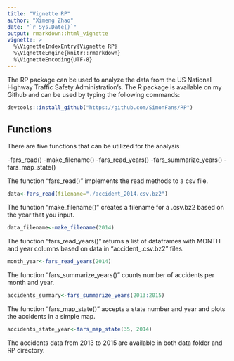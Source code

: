 ```yaml
---
title: "Vignette RP"
author: "Ximeng Zhao"
date: "`r Sys.Date()`"
output: rmarkdown::html_vignette
vignette: >
  %\VignetteIndexEntry{Vignette RP}
  %\VignetteEngine{knitr::rmarkdown}
  %\VignetteEncoding{UTF-8}
---
```


The RP package can be used to analyze the data from the US National Highway Traffic Safety Administration's. The R package is available on my Github and can be used by typing the following commands:

```r
devtools::install_github("https://github.com/SimonFans/RP")

```
## Functions 

There are five functions that can be utilized for the analysis

-fars_read()
-make_filename()
-fars_read_years()
-fars_summarize_years()
-fars_map_state()

The function "fars_read()" implements the read methods to a csv file.
```r
data<-fars_read(filename="./accident_2014.csv.bz2")
```

The function "make_filename()" creates a filename for a .csv.bz2 based on the year that you input.
```r
data_filename<-make_filename(2014)
```

The function "fars_read_years()" returns a list of dataframes with MONTH and year columns based on data in "accident_<year>.csv.bz2" files.
```r
month_year<-fars_read_years(2014)
```

The function "fars_summarize_years()" counts number of accidents per month and year.
```r
accidents_summary<-fars_summarize_years(2013:2015)
```

The function "fars_map_state()" accepts a state number and year and plots the accidents in a simple map.
```r
accidents_state_year<-fars_map_state(35, 2014)
```

The accidents data from 2013 to 2015 are available in both data folder and RP directory. 



